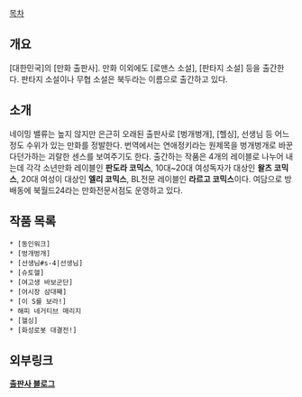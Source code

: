 [[목차]]

== 개요 ==
[대한민국]의 [만화 출판사]. 만화 이외에도 [로맨스 소설], [판타지 소설] 등을 출간한다. 판타지 소설이나 무협 소설은 북두라는 이름으로 출간하고 있다. 

== 소개 ==
네이밍 밸류는 높지 않지만 은근히 오래된 출판사로 [벙개벙개], [헬싱], 선생님 등 어느 정도 수위가 있는 만화를 정발한다. 번역에서는 연애정키라는 원제목을 벙개벙개로 바꾼다던가하는 괴랄한 센스를 보여주기도 한다.
출간하는 작품은 4개의 레이블로 나누어 내는데 각각 소년만화 레이블인 '''판도라 코믹스''', 10대~20대 여성독자가 대상인 '''왈츠 코믹스''', 20대 여성이 대상인 '''엘리 코믹스''', BL전문 레이블인 '''라르고 코믹스'''이다.
여담으로 방배동에 북월드24라는 만화전문서점도 운영하고 있다.
== 작품 목록 ==
 * [동인워크]
 * [벙개벙개]
 * [선생님#s-4|선생님]
 * [슈토헬]
 * [여고생 바보군단]
 * [어시장 삼대째]
 * [이 S를 보라!]
 * 해피 네거티브 매리지
 * [헬싱]
 * [화성로봇 대결전!]

== 외부링크 ==
[http://goodworld24.blog.me/ '''출판사 블로그''']
